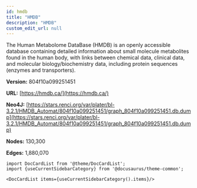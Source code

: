 ```yaml
---
id: hmdb
title: "HMDB"
description: "HMDB"
custom_edit_url: null
---
```





The Human Metabolome DataBase (HMDB) is an openly accessible database containing detailed information about small molecule metabolites found in the human body, with links between chemical data, clinical data, and molecular biology/biochemistry data, including protein sequences (enzymes and transporters).

**Version:** 804f10a099251451

**URL:** [https://hmdb.ca/](https://hmdb.ca/)

**Neo4J:** [https://stars.renci.org/var/plater/bl-3.2.1/HMDB_Automat/804f10a099251451/graph_804f10a099251451.db.dump](https://stars.renci.org/var/plater/bl-3.2.1/HMDB_Automat/804f10a099251451/graph_804f10a099251451.db.dump)

**Nodes:** 130,300

**Edges:** 1,880,070





```mdx-code-block
import DocCardList from '@theme/DocCardList';
import {useCurrentSidebarCategory} from '@docusaurus/theme-common';

<DocCardList items={useCurrentSidebarCategory().items}/>
```
      